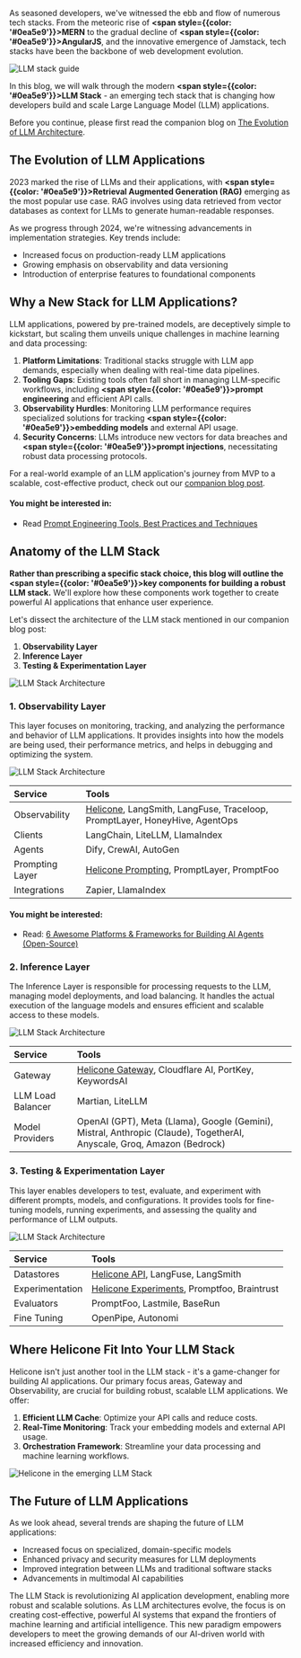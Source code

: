 As seasoned developers, we've witnessed the ebb and flow of numerous tech stacks. From the meteoric rise of **<span style={{color: '#0ea5e9'}}>MERN</span>** to the gradual decline of **<span style={{color: '#0ea5e9'}}>AngularJS</span>**, and the innovative emergence of Jamstack, tech stacks have been the backbone of web development evolution.

![LLM stack guide](/static/blog/llm-stack-guide/cover.webp)


In this blog, we will walk through the modern **<span style={{color: '#0ea5e9'}}>LLM Stack</span>** - an emerging tech stack that is changing how developers build and scale Large Language Model (LLM) applications.

Before you continue, please first read the companion blog on [The Evolution of LLM Architecture](/blog/building-an-llm-stack). 


## The Evolution of LLM Applications

2023 marked the rise of LLMs and their applications, with **<span style={{color: '#0ea5e9'}}>Retrieval Augmented Generation (RAG)</span>** emerging as the most popular use case. RAG involves using data retrieved from vector databases as context for LLMs to generate human-readable responses.

As we progress through 2024, we're witnessing advancements in implementation strategies. Key trends include:

- Increased focus on production-ready LLM applications
- Growing emphasis on observability and data versioning
- Introduction of enterprise features to foundational components


## Why a New Stack for LLM Applications?

LLM applications, powered by pre-trained models, are deceptively simple to kickstart, but scaling them unveils unique challenges in machine learning and data processing:

1. **Platform Limitations**: Traditional stacks struggle with LLM app demands, especially when dealing with real-time data pipelines.
2. **Tooling Gaps**: Existing tools often fall short in managing LLM-specific workflows, including **<span style={{color: '#0ea5e9'}}>prompt engineering</span>** and efficient API calls.
3. **Observability Hurdles**: Monitoring LLM performance requires specialized solutions for tracking **<span style={{color: '#0ea5e9'}}>embedding models</span>** and external API usage.
4. **Security Concerns**: LLMs introduce new vectors for data breaches and **<span style={{color: '#0ea5e9'}}>prompt injections</span>**, necessitating robust data processing protocols.

For a real-world example of an LLM application's journey from MVP to a scalable, cost-effective product, check out our [companion blog post](/blog/building-an-llm-stack). 

#### You might be interested in: 
- Read [Prompt Engineering Tools, Best Practices and Techniques](https://www.helicone.ai/blog/prompt-engineering-tools)


## Anatomy of the LLM Stack

**Rather than prescribing a specific stack choice, this blog will outline the <span style={{color: '#0ea5e9'}}>key components for building a robust LLM stack</span>.** We'll explore how these components work together to create powerful AI applications that enhance user experience.

Let's dissect the architecture of the LLM stack mentioned in our companion blog post:

1. **Observability Layer**
2. **Inference Layer**
3. **Testing & Experimentation Layer**

![LLM Stack Architecture](/static/blog/llm-stack-guide/llm-architecture.webp)

### 1. Observability Layer

This layer focuses on monitoring, tracking, and analyzing the performance and behavior of LLM applications. It provides insights into how the models are being used, their performance metrics, and helps in debugging and optimizing the system.

![LLM Stack Architecture](/static/blog/llm-stack-guide/observability-layer.webp)

| Service         | Tools                                                                                         |
| :-------------- | :------------------------------------------------------------------------------------------------------------- |
| Observability   | [Helicone](/products/helicone-observability), LangSmith, LangFuse, Traceloop, PromptLayer, HoneyHive, AgentOps |
| Clients         | LangChain, LiteLLM, LlamaIndex                                                                                 |
| Agents          | Dify, CrewAI, AutoGen                                                                                                |
| Prompting Layer | [Helicone Prompting](https://docs.helicone.ai/features/prompts), PromptLayer, PromptFoo                        |
| Integrations    | Zapier, LlamaIndex                                                                                             |

#### You might be interested: 
- Read: [6 Awesome Platforms & Frameworks for Building AI Agents (Open-Source)](https://www.helicone.ai/blog/ai-agent-builders)

### 2. Inference Layer

The Inference Layer is responsible for processing requests to the LLM, managing model deployments, and load balancing. It handles the actual execution of the language models and ensures efficient and scalable access to these models.

![LLM Stack Architecture](/static/blog/llm-stack-guide/inference-layer.webp)


| Service           | Tools                                                                                                         |
| :---------------- | :-------------------------------------------------------------------------------------------------------------------------- |
| Gateway           | [Helicone Gateway](https://docs.helicone.ai/getting-started/integration-method/gateway), Cloudflare AI, PortKey, KeywordsAI |
| LLM Load Balancer | Martian, LiteLLM                                                                                                            |
| Model Providers   | OpenAI (GPT), Meta (Llama), Google (Gemini), Mistral, Anthropic (Claude), TogetherAI, Anyscale, Groq, Amazon (Bedrock)      |                                                                           |


### 3. Testing & Experimentation Layer

This layer enables developers to test, evaluate, and experiment with different prompts, models, and configurations. It provides tools for fine-tuning models, running experiments, and assessing the quality and performance of LLM outputs.

![LLM Stack Architecture](/static/blog/llm-stack-guide/testing-layer.webp)


| Service         | Tools                                                                                                                  |
| :-------------- | :------------------------------------------------------------------------------------------------------------------------------ |
| Datastores      | [Helicone API](https://docs.helicone.ai/rest/request/post-v1requestquery), LangFuse, LangSmith                                  |
| Experimentation | [Helicone Experiments](https://docs.helicone.ai/use-cases/experiments#how-to-run-llm-prompt-experiments), Promptfoo, Braintrust |
| Evaluators      | PromptFoo, Lastmile, BaseRun                                                                                                    |
| Fine Tuning     | OpenPipe, Autonomi                                                                                                              |


## Where Helicone Fit Into Your LLM Stack

Helicone isn't just another tool in the LLM stack - it's a game-changer for building AI applications. Our primary focus areas, Gateway and Observability, are crucial for building robust, scalable LLM applications. We offer:

1. **Efficient LLM Cache**: Optimize your API calls and reduce costs.
2. **Real-Time Monitoring**: Track your embedding models and external API usage.
3. **Orchestration Framework**: Streamline your data processing and machine learning workflows.

![Helicone in the emerging LLM Stack](/static/blog/llm-stack-guide/production.webp)

## The Future of LLM Applications

As we look ahead, several trends are shaping the future of LLM applications:

- Increased focus on specialized, domain-specific models
- Enhanced privacy and security measures for LLM deployments
- Improved integration between LLMs and traditional software stacks
- Advancements in multimodal AI capabilities

The LLM Stack is revolutionizing AI application development, enabling more robust and scalable solutions. As LLM architectures evolve, the focus is on creating cost-effective, powerful AI systems that expand the frontiers of machine learning and artificial intelligence. This new paradigm empowers developers to meet the growing demands of our AI-driven world with increased efficiency and innovation.